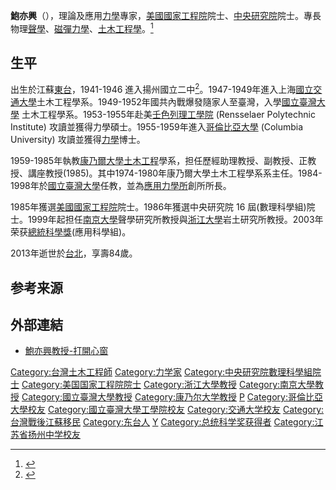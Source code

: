 {{prose|time=2013-10-31T02:53:37+00:00}}
{{Infobox_officeholder
| name = 鮑亦興
| image name =  
|imagesize =
|image=
|box_width= 260
|occupation= [[國立臺灣大學應用力學研究所|國立臺灣大學應用力學研究所]]名譽教授
| english_names =Yi-Xing Bao
| sex = 男
| Native place = 
| now = 
| period = 
| party = 
|birth_date= 
| nationality ={{ROC-TW}}
|death_date= 
|death_place= 
| spouse = 
|education= 
| past = 
}}

'''鮑亦興'''（{{bd|1930年|1月|2013年|6月18日|catIdx=Bao}}），理論及應用[[力學|力學]]專家，[[美國國家工程院|美國國家工程院]]院士、[[中央研究院|中央研究院]]院士。專長物理[[聲學|聲學]]、[[磁彈力學|磁彈力學]]、[[土木工程學|土木工程學]]。<ref>{{Cite web |url=http://www.iam.ntu.edu.tw/tw/news/582 |title=本所創辦人鮑亦興院士與世長辭 |access-date=2013-10-31 |archive-url=https://web.archive.org/web/20131021104958/http://www.iam.ntu.edu.tw/tw/news/582 |archive-date=2013-10-21 |dead-url=yes }}</ref>

== 生平 ==
出生於江蘇[[東台|東台]]，1941-1946 進入揚州國立二中<ref>{{Cite web |url=http://news.yzwb.com/system/2012/02/17/010524321.shtml |title=国立二中：中学界“西南联大” |access-date=2013-10-31 |archive-url=https://web.archive.org/web/20131102044833/http://news.yzwb.com/system/2012/02/17/010524321.shtml |archive-date=2013-11-02 |dead-url=yes }}</ref>。1947-1949年進入上海[[國立交通大學|國立交通大學]]土木工程學系。1949-1952年國共內戰爆發隨家人至臺灣，入學[[國立臺灣大學|國立臺灣大學]] 土木工程學系。1953-1955年赴美[[壬色列理工學院|壬色列理工學院]] (Rensselaer Polytechnic Institute) 攻讀並獲得力學碩士。1955-1959年進入[[哥倫比亞大學|哥倫比亞大學]] (Columbia University) 攻讀並獲得[[力學|力學]]博士。

1959-1985年執教[[康乃爾大學|康乃爾大學]][[土木工程|土木工程]]學系，担任歷經助理教授、副教授、正教授、講座教授(1985)。其中1974-1980年康乃爾大學土木工程學系系主任。1984-1998年於[[國立臺灣大學|國立臺灣大學]]任教，並為[[國立臺灣大學應用力學研究所|應用力學所]]創所所長。

1985年獲選[[美國國家工程院|美國國家工程院]]院士。1986年獲選中央研究院 16 屆(數理科學組)院士。1999年起担任[[南京大學|南京大學]]聲學研究所教授與[[浙江大學|浙江大學]]岩土研究所教授。2003年荣获[[總統科學獎|總統科學獎]](應用科學組)。

2013年逝世於[[台北|台北]]，享壽84歲。

== 参考来源 ==
{{reflist}}

== 外部連結 ==
*[https://web.archive.org/web/20131102022850/http://www.eng.ntu.edu.tw/eng/action/040330/040330.htm 鮑亦興教授-打開心窗]

{{总统科学奖}}
{{中央研究院第十六届院士}}

{{Authority control}}
{{DEFAULTSORT:B}}
[[Category:台灣土木工程師|Category:台灣土木工程師]]
[[Category:力学家|Category:力学家]]
[[Category:中央研究院數理科學組院士|Category:中央研究院數理科學組院士]]
[[Category:美国国家工程院院士|Category:美国国家工程院院士]]
[[Category:浙江大學教授|Category:浙江大學教授]]
[[Category:南京大學教授|Category:南京大學教授]]
[[Category:國立臺灣大學教授|Category:國立臺灣大學教授]]
[[Category:康乃尔大学教授|Category:康乃尔大学教授]]
[[Category:壬色列理工學院校友|P]]
[[Category:哥倫比亞大學校友|Category:哥倫比亞大學校友]]
[[Category:國立臺灣大學工學院校友|Category:國立臺灣大學工學院校友]]
[[Category:交通大学校友|Category:交通大学校友]]
[[Category:台灣戰後江蘇移民|Category:台灣戰後江蘇移民]]
[[Category:东台人|Category:东台人]]
[[Category:鮑姓|Y]]
[[Category:总统科学奖获得者|Category:总统科学奖获得者]]
[[Category:江苏省扬州中学校友|Category:江苏省扬州中学校友]]